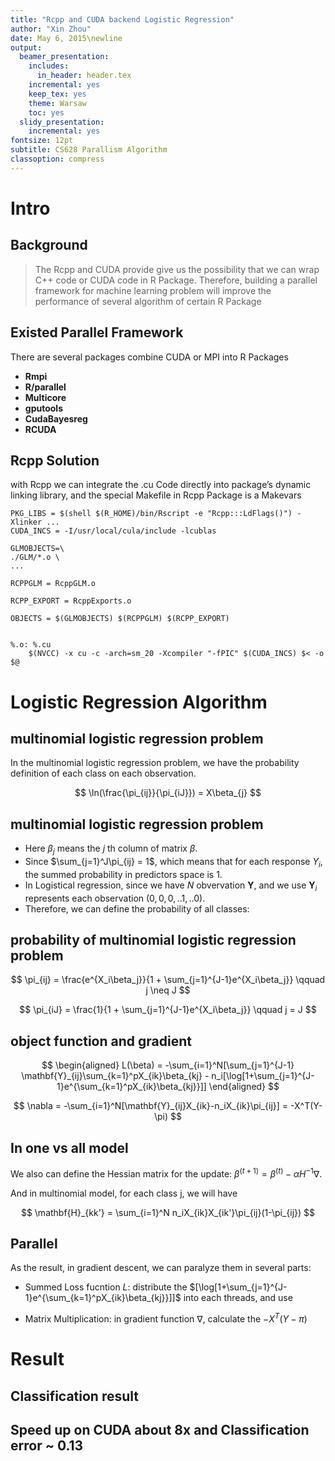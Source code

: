 ```yaml
---
title: "Rcpp and CUDA backend Logistic Regression"
author: "Xin Zhou"
date: May 6, 2015\newline
output:
  beamer_presentation:
    includes:
      in_header: header.tex
    incremental: yes
    keep_tex: yes
    theme: Warsaw
    toc: yes
  slidy_presentation:
    incremental: yes
fontsize: 12pt
subtitle: CS628 Parallism Algorithm 
classoption: compress
---
```


# Intro

## Background
> The Rcpp and CUDA provide give us the possibility that we can wrap
> C++ code or CUDA code in R Package.
> Therefore, building a parallel framework for machine learning problem
> will improve the performance of several algorithm of certain R Package

## Existed Parallel Framework
There are several packages combine CUDA or MPI into R Packages
\medskip

- __Rmpi__ 
- __R/parallel__ 
- __Multicore__
- __gputools__ 
- __CudaBayesreg__
- __RCUDA__

## Rcpp Solution
with Rcpp we can integrate the .cu Code directly into package's dynamic linking library, and the special Makefile in Rcpp Package is a Makevars

```shell
PKG_LIBS = $(shell $(R_HOME)/bin/Rscript -e "Rcpp:::LdFlags()") -Xlinker ... 
CUDA_INCS = -I/usr/local/cula/include -lcublas

GLMOBJECTS=\
./GLM/*.o \
...

RCPPGLM = RcppGLM.o 

RCPP_EXPORT = RcppExports.o

OBJECTS = $(GLMOBJECTS) $(RCPPGLM) $(RCPP_EXPORT)


%.o: %.cu
	$(NVCC) -x cu -c -arch=sm_20 -Xcompiler "-fPIC" $(CUDA_INCS) $< -o $@
```

# Logistic Regression Algorithm
## multinomial logistic regression problem
In the multinomial logistic regression problem, we have the probability definition of each class on each observation.

$$
    \ln(\frac{\pi_{ij}}{\pi_{iJ}}) = X\beta_{j}
$$

## multinomial logistic regression problem
- Here $\beta_j$ means the $j$ th column of matrix $\beta$.
- Since $\sum_{j=1}^J\pi_{ij} = 1$, which means that for each response $Y_i$, the summed probability in predictors space is 1.
- In Logistical regression, since we have $N$ obvervation $\mathbf{Y}$, and we use $\mathbf{Y}_i$ represents each observation $(0,0,0,..1,..0)$.
- Therefore, we can define the probability of all classes:

## probability of multinomial logistic regression problem
$$
    \pi_{ij} = \frac{e^{X_i\beta_j}}{1 + \sum_{j=1}^{J-1}e^{X_i\beta_j}} \qquad j \neq J 
$$

$$
    \pi_{iJ} = \frac{1}{1 + \sum_{j=1}^{J-1}e^{X_i\beta_j}} \qquad j = J 
$$

## object function and gradient 
$$
\begin{aligned}
    L(\beta) = -\sum_{i=1}^N[\sum_{j=1}^{J-1} \mathbf{Y}_{ij}\sum_{k=1}^pX_{ik}\beta_{kj} - n_i[\log[1+\sum_{j=1}^{J-1}e^{\sum_{k=1}^pX_{ik}\beta_{kj}}]]
\end{aligned}
$$

$$
     \nabla = -\sum_{i=1}^N[\mathbf{Y}_{ij}X_{ik}-n_iX_{ik}\pi_{ij}] = 
    -X^T(Y-\pi)
$$

## In one vs all model
We also can define the Hessian matrix for the update: $\beta^{(t+1)} = \beta^{(t)} - \alpha H^{-1}\nabla$. 

And in multinomial model, for each class j, we will have

$$
  \mathbf{H}_{kk'} = \sum_{i=1}^N n_iX_{ik}X_{ik'}\pi_{ij}(1-\pi_{ij})
$$

## Parallel
As the result, in gradient descent, we can paralyze them in several parts:

- Summed Loss fucntion $L$: distribute the $[\log[1+\sum_{j=1}^{J-1}e^{\sum_{k=1}^pX_{ik}\beta_{kj}}]]$ into each threads, and use \bf{reduce} to sum them.

- Matrix Multiplication: in gradient function $\nabla$, calculate the $-X^T(Y-\pi)$

# Result
## Classification result
\centering{\includegraphics[width=\textwidth,height=0.8\textheight,keepaspectratio]{../mnist.pdf}}

## Speed up on CUDA about 8x and Classification error ~ 0.13
\centering{\includegraphics[width=\textwidth,height=0.8\textheight,keepaspectratio]{images/benchmark.pdf}}







